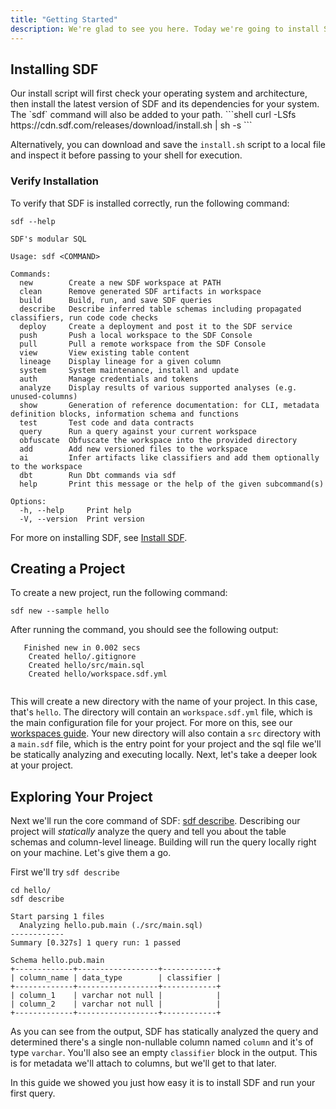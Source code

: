 ```yaml
---
title: "Getting Started"
description: We're glad to see you here. Today we're going to install SDF and create a hello world project. Let's get started.
---
```



## Installing SDF
<Tabs>
  <Tab title="Binary Download">
    Our install script will first check your operating system and architecture,
    then install the latest version of SDF and its dependencies for your system.
    The `sdf` command will also be added to your path. 
    ```shell 
    curl -LSfs https://cdn.sdf.com/releases/download/install.sh | sh -s
    ```

  Alternatively, you can download and save the `install.sh` script to a
  local file and inspect it before passing to your shell for execution.
  </Tab>
</Tabs>

### Verify Installation

To verify that SDF is installed correctly, run the following command:

```shell
sdf --help
```

```shell
SDF's modular SQL

Usage: sdf <COMMAND>

Commands:
  new        Create a new SDF workspace at PATH
  clean      Remove generated SDF artifacts in workspace
  build      Build, run, and save SDF queries
  describe   Describe inferred table schemas including propagated classifiers, run code code checks
  deploy     Create a deployment and post it to the SDF service
  push       Push a local workspace to the SDF Console
  pull       Pull a remote workspace from the SDF Console
  view       View existing table content
  lineage    Display lineage for a given column
  system     System maintenance, install and update
  auth       Manage credentials and tokens
  analyze    Display results of various supported analyses (e.g. unused-columns)
  show       Generation of reference documentation: for CLI, metadata definition blocks, information schema and functions
  test       Test code and data contracts
  query      Run a query against your current workspace
  obfuscate  Obfuscate the workspace into the provided directory
  add        Add new versioned files to the workspace
  ai         Infer artifacts like classifiers and add them optionally to the workspace
  dbt        Run Dbt commands via sdf
  help       Print this message or the help of the given subcommand(s)

Options:
  -h, --help     Print help
  -V, --version  Print version

```

For more on installing SDF, see [Install SDF](/guide/install). 

## Creating a Project

To create a new project, run the following command:

```shell
sdf new --sample hello
```
After running the command, you should see the following output: 
 
```shell
   Finished new in 0.002 secs
    Created hello/.gitignore
    Created hello/src/main.sql
    Created hello/workspace.sdf.yml


```

This will create a new directory with the name of your project. In this case, that's `hello`.
The directory will contain an `workspace.sdf.yml` file, which is the main configuration file for your project. For more on this, see our [workspaces guide](/guide/workspaces).
Your new directory will also contain a `src` directory with a `main.sdf` file, which is the entry point for your project and the sql file we'll be statically analyzing and executing locally.
Next, let's take a deeper look at your project.

## Exploring Your Project

Next we'll run the core command of SDF: [sdf describe](/reference/sdf-cli#sdf-describe). 
Describing our project will *statically* analyze the query and tell you about the table schemas and column-level lineage. Building will run the query locally right on your machine.
Let's give them a go.

First we'll try `sdf describe`
  
```shell
cd hello/
sdf describe
```

```shell
Start parsing 1 files
  Analyzing hello.pub.main (./src/main.sql)
------------
Summary [0.327s] 1 query run: 1 passed

Schema hello.pub.main
+-------------+------------------+------------+
| column_name | data_type        | classifier |
+-------------+------------------+------------+
| column_1    | varchar not null |            |
| column_2    | varchar not null |            |
+-------------+------------------+------------+

```


As you can see from the output, SDF has statically analyzed the query and determined there's a single non-nullable column named `column` and it's of type `varchar`. 
You'll also see an empty `classifier` block in the output. This is for metadata we'll attach to columns, but we'll get to that later.

In this guide we showed you just how easy it is to install SDF and run your first query.
